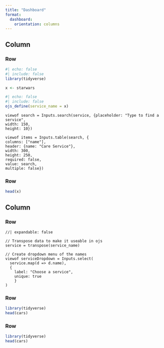 ```yaml
---
title: "Dashboard"
format:
  dashboard: 
    orientation: columns
---
```



## Column {width="20%"}

### Row {height="50%"}

```r
#| echo: false
#| include: false
library(tidyverse)
```

```r
x <- starwars
```
```r
#| echo: false
#| include: false
ojs_define(service_name = x)
```

```ojs
viewof search = Inputs.search(service, {placeholder: "Type to find a service",
width: 150,
height: 10})

viewof items = Inputs.table(search, {
columns: ["name"],
header: {name: "Care Service"},
width: 300,
height: 250,
required: false,
value: search, 
multiple: false})
```

### Row {height="50%"}

```r
head(x)
```


## Column {width="80%"}

### Row {height="10%"}

```ojs
//| expandable: false

// Transpose data to make it useable in ojs
service = transpose(service_name)

// Create dropdown menu of the names
viewof serviceDropdown = Inputs.select(
  service.map(d => d.name),
  {
    label: "Choose a service",
    unique: true
    }
)
```

### Row {height="70%"}

```r
library(tidyverse)
head(cars)
```

### Row {height="20%"}

```r
library(tidyverse)
head(cars)
```

